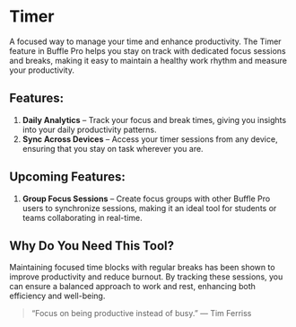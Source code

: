 # Timer

A focused way to manage your time and enhance productivity. The Timer feature in Buffle Pro helps you stay on track with dedicated focus sessions and breaks, making it easy to maintain a healthy work rhythm and measure your productivity.

## Features:
1. **Daily Analytics** – Track your focus and break times, giving you insights into your daily productivity patterns.
2. **Sync Across Devices** – Access your timer sessions from any device, ensuring that you stay on task wherever you are.

## Upcoming Features:
1. **Group Focus Sessions** – Create focus groups with other Buffle Pro users to synchronize sessions, making it an ideal tool for students or teams collaborating in real-time.
  
## Why Do You Need This Tool?
Maintaining focused time blocks with regular breaks has been shown to improve productivity and reduce burnout. By tracking these sessions, you can ensure a balanced approach to work and rest, enhancing both efficiency and well-being.
>“Focus on being productive instead of busy.” — Tim Ferriss
